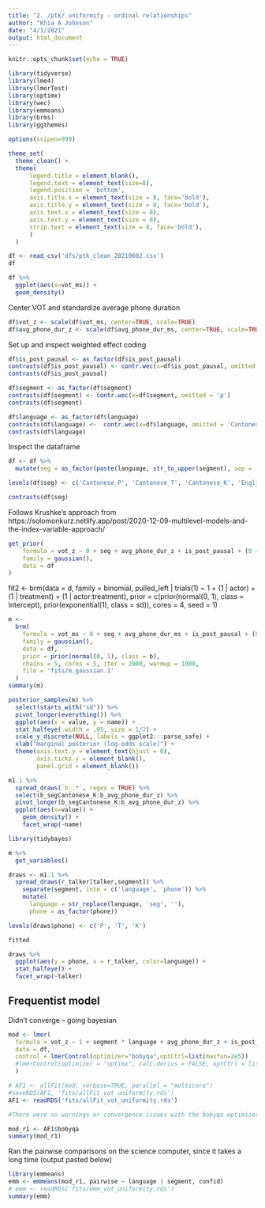 ```yaml
---
title: "2. /ptk/ uniformity - ordinal relationships"
author: "Khia A Johnson"
date: "4/1/2021"
output: html_document
---
```


```r
knitr::opts_chunk$set(echo = TRUE)
```

```r
library(tidyverse)
library(lme4)
library(lmerTest)
library(optimx)
library(wec)
library(emmeans)
library(brms)
library(ggthemes)

options(scipen=999)

theme_set(
  theme_clean() + 
  theme(
      legend.title = element_blank(),
      legend.text = element_text(size=8),
      legend.position = 'bottom',
      axis.title.x = element_text(size = 8, face='bold'),
      axis.title.y = element_text(size = 8, face='bold'),
      axis.text.x = element_text(size = 8),
      axis.text.y = element_text(size = 8),
      strip.text = element_text(size = 8, face='bold'),
      )
  )
```

```r
df <- read_csv('dfs/ptk_clean_20210602.csv')
df
```

```r
df %>%
  ggplot(aes(x=vot_ms)) + 
  geom_density()
```

Center VOT and standardize average phone duration
```r
df$vot_z <- scale(df$vot_ms, center=TRUE, scale=TRUE)
df$avg_phone_dur_z <- scale(df$avg_phone_dur_ms, center=TRUE, scale=TRUE)
```

Set up and inspect weighted effect coding
```r
df$is_post_pausal <- as_factor(df$is_post_pausal)
contrasts(df$is_post_pausal) <- contr.wec(x=df$is_post_pausal, omitted = FALSE)
contrasts(df$is_post_pausal)

df$segment <- as_factor(df$segment)
contrasts(df$segment) <- contr.wec(x=df$segment, omitted = 'p')
contrasts(df$segment)

df$language <- as_factor(df$language)
contrasts(df$language) <-  contr.wec(x=df$language, omitted = 'Cantonese')
contrasts(df$language)
```

Inspect the dataframe
```r
df <- df %>%
  mutate(seg = as_factor(paste(language, str_to_upper(segment), sep = '_')))

levels(df$seg) <- c('Cantonese_P', 'Cantonese_T', 'Cantonese_K', 'English_P', 'English_T', 'English_K')

contrasts(df$seg)

```

Follows Krushke's approach from https://solomonkurz.netlify.app/post/2020-12-09-multilevel-models-and-the-index-variable-approach/ 
```r
get_prior(
    formula = vot_z ~ 0 + seg + avg_phone_dur_z + is_post_pausal + (0 + seg | talker) + (1 | word),
    family = gaussian(),
    data = df
)
```

fit2 <- 
  brm(data = d, 
      family = binomial,
      pulled_left | trials(1) ~ 1 + (1 | actor) + (1 | treatment) + (1 | actor:treatment),
      prior = c(prior(normal(0, 1), class = Intercept),
                prior(exponential(1), class = sd)),
      cores = 4, seed = 1)

```r
m <- 
  brm(
    formula = vot_ms ~ 0 + seg + avg_phone_dur_ms + is_post_pausal + (0 + seg | talker) + (1 | word),
    family = gaussian(),
    data = df,
    prior = prior(normal(0, 1), class = b),
    chains = 5, cores = 5, iter = 2000, warmup = 1000,
    file = 'fits/m.gaussian.1'
  )
summary(m)
```

```r
posterior_samples(m) %>% 
  select(starts_with("sd")) %>% 
  pivot_longer(everything()) %>% 
  ggplot(aes(x = value, y = name)) +
  stat_halfeye(.width = .95, size = 1/2) +
  scale_y_discrete(NULL, labels = ggplot2:::parse_safe) +
  xlab("marginal posterior (log-odds scale)") +
  theme(axis.text.y = element_text(hjust = 0),
        axis.ticks.y = element_blank(),
        panel.grid = element_blank())
```


```r
m1.1 %>%
  spread_draws(`b_.*`, regex = TRUE) %>%
  select(b_segCantonese_K:b_avg_phone_dur_z) %>%
  pivot_longer(b_segCantonese_K:b_avg_phone_dur_z) %>%
  ggplot(aes(x=value)) +
    geom_density() +
    facet_wrap(~name)

```


```r
library(tidybayes)
```


```r
m %>%
  get_variables()
```


```r
draws <- m1.1 %>%
  spread_draws(r_talker[talker,segment]) %>%
    separate(segment, into = c('language', 'phone')) %>%
    mutate(
      language = str_replace(language, 'seg', ''),
      phone = as_factor(phone))

levels(draws$phone) <- c('P', 'T', 'K')

```

```r
fitted
```


```r
draws %>%
  ggplot(aes(y = phone, x = r_talker, color=language)) +
  stat_halfeye() +
  facet_wrap(~talker)

```


## Frequentist model

Didn't converge -- going bayesian
```r
mod <- lmer(
  formula = vot_z ~ 1 + segment * language + avg_phone_dur_z + is_post_pausal + (segment * language | talker) + (1 | word),
  data = df,
  control = lmerControl(optimizer="bobyqa",optCtrl=list(maxfun=2e5))
  #lmerControl(optimizer = "optimx", calc.derivs = FALSE, optCtrl = list(method = "nlminb", starttests = FALSE, kkt = FALSE))
  )
```

```r
# AF1 <- allFit(mod, verbose=TRUE, parallel = "multicore")
#saveRDS(AF1, 'fits/allFit_vot_uniformity.rds')
AF1 <- readRDS('fits/allFit_vot_uniformity.rds')

#There were no warnings or convergence issues with the bobyqa optimizer (or: optimx.L-BFGS-B; nloptwrap.NLOPT_LN_BOBYQA); others had "Model failed to converge with 1 negative eigenvalue" like errors

mod_r1 <- AF1$bobyqa
summary(mod_r1)
```


Ran the pairwise comparisons on the science computer, since it takes a long time (output pasted below)
```r
library(emmeans)
emm <- emmeans(mod_r1, pairwise ~ language | segment, confid)
# emm <- readRDS('fits/emm_vot_uniformity.rds')
summary(emm)
```
